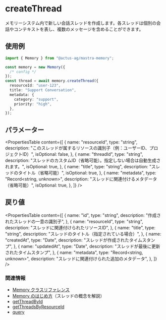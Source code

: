 # createThread

メモリーシステム内で新しい会話スレッドを作成します。各スレッドは個別の会話やコンテキストを表し、複数のメッセージを含めることができます。

## 使用例

```typescript
import { Memory } from "@actus-ag/mastra-memory";

const memory = new Memory({
  /* config */
});
const thread = await memory.createThread({
  resourceId: "user-123",
  title: "Support Conversation",
  metadata: {
    category: "support",
    priority: "high",
  },
});
```

## パラメーター

<PropertiesTable
  content={[
    {
      name: "resourceId",
      type: "string",
      description:
        "このスレッドが属するリソースの識別子（例：ユーザーID、プロジェクトID）",
      isOptional: false,
    },
    {
      name: "threadId",
      type: "string",
      description:
        "スレッドのカスタムID（省略可能）。指定しない場合は自動生成されます。",
      isOptional: true,
    },
    {
      name: "title",
      type: "string",
      description: "スレッドのタイトル（省略可能）",
      isOptional: true,
    },
    {
      name: "metadata",
      type: "Record<string, unknown>",
      description: "スレッドに関連付けるメタデータ（省略可能）",
      isOptional: true,
    },
  ]}
/>

## 戻り値

<PropertiesTable
  content={[
    {
      name: "id",
      type: "string",
      description: "作成されたスレッドの一意の識別子",
    },
    {
      name: "resourceId",
      type: "string",
      description: "スレッドに関連付けられたリソースID",
    },
    {
      name: "title",
      type: "string",
      description: "スレッドのタイトル（指定されている場合）",
    },
    {
      name: "createdAt",
      type: "Date",
      description: "スレッドが作成されたタイムスタンプ",
    },
    {
      name: "updatedAt",
      type: "Date",
      description: "スレッドが最後に更新されたタイムスタンプ",
    },
    {
      name: "metadata",
      type: "Record<string, unknown>",
      description: "スレッドに関連付けられた追加のメタデータ",
    },
  ]}
/>

### 関連情報

- [Memory クラスリファレンス](/reference/memory/Memory.mdx)
- [Memory のはじめ方](/docs/memory/overview.mdx)（スレッドの概念を解説）
- [getThreadById](/reference/memory/getThreadById.mdx)
- [getThreadsByResourceId](/reference/memory/getThreadsByResourceId.mdx)
- [query](/reference/memory/query.mdx)
